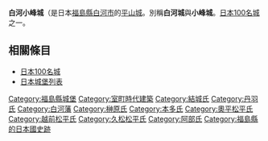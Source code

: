 {{Unreferenced|time=2016-08-14T02:39:15+00:00}}
{{日本城郭概要表|
img = Image:Shirakawa Komine Castle 20100625-01.jpg|
img_capt = 復原的三重櫓與|
img_width =260px|
name = 白河小峰城|
pref = 福島縣|
nihongo=白河小峰城|
hiragana=しらかわこみねじょう|
romaji=Shirakawakomina-jō|
ar_called = 白河城、小峰城|
struct = 梯郭式平山城|
tower_struct = 三重三階櫓|
builders = 結城親朝|
build_y = 1340年|
revamp = 丹羽長重|
rulers = 結城氏、蒲生氏、丹羽氏<br>松平氏、阿部氏等|
reject_y = 1871年|
remains = 石垣、土壘、堀|
rebuilding things = 三重櫓、太鼓櫓、門
|location = {{Coord|37|7|57.91|N|140|12|49.56|E|scale:10000}} |
}}

'''白河小峰城'''（是日本[[福島縣|福島縣]][[白河市|白河市]]的[[平山城|平山城]]。別稱'''白河城'''與'''小峰城'''。[[日本100名城|日本100名城]]之一。

== 相關條目 ==
*[[日本100名城|日本100名城]]
*[[日本城堡列表|日本城堡列表]]

{{日本100名城}}

[[Category:福島縣城堡|Category:福島縣城堡]]
[[Category:室町時代建築|Category:室町時代建築]]
[[Category:結城氏|Category:結城氏]]
[[Category:丹羽氏|Category:丹羽氏]]
[[Category:白河藩|Category:白河藩]]
[[Category:榊原氏|Category:榊原氏]]
[[Category:本多氏|Category:本多氏]]
[[Category:奧平松平氏|Category:奧平松平氏]]
[[Category:越前松平氏|Category:越前松平氏]]
[[Category:久松松平氏|Category:久松松平氏]]
[[Category:阿部氏|Category:阿部氏]]
[[Category:福島縣的日本國史跡|Category:福島縣的日本國史跡]]